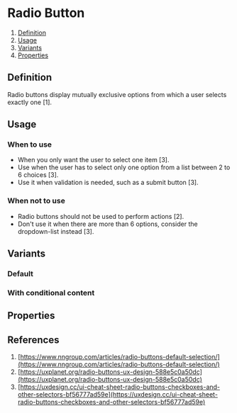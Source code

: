 
<Meta of={RadioButtonGroupStories} />

# Radio Button
1. [Definition](#definition)
2. [Usage](#usage)
3. [Variants](#variants)
4. [Properties](#properties)

## Definition
Radio buttons display mutually exclusive options from which a user selects exactly one [1].
<Canvas of={RadioButtonGroupStories.Default} />

## Usage

### When to use
- When you only want the user to select one item [3].
- Use when the user has to select only one option from a list between 2 to 6 choices [3].
- Use it when validation is needed, such as a submit button [3].

### When not to use
- Radio buttons should not be used to perform actions [2].
- Don't use it when there are more than 6 options, consider the dropdown-list instead [3].

## Variants

### Default
<Canvas of={RadioButtonGroupStories.Default} />

### With conditional content
<Canvas of={RadioButtonGroupStories.WithConditionalContent} />

## Properties
<ArgTypes of={RadioButtonGroup} />

## References
1. [https://www.nngroup.com/articles/radio-buttons-default-selection/](https://www.nngroup.com/articles/radio-buttons-default-selection/)
2. [https://uxplanet.org/radio-buttons-ux-design-588e5c0a50dc](https://uxplanet.org/radio-buttons-ux-design-588e5c0a50dc)
3. [https://uxdesign.cc/ui-cheat-sheet-radio-buttons-checkboxes-and-other-selectors-bf56777ad59e](https://uxdesign.cc/ui-cheat-sheet-radio-buttons-checkboxes-and-other-selectors-bf56777ad59e)
